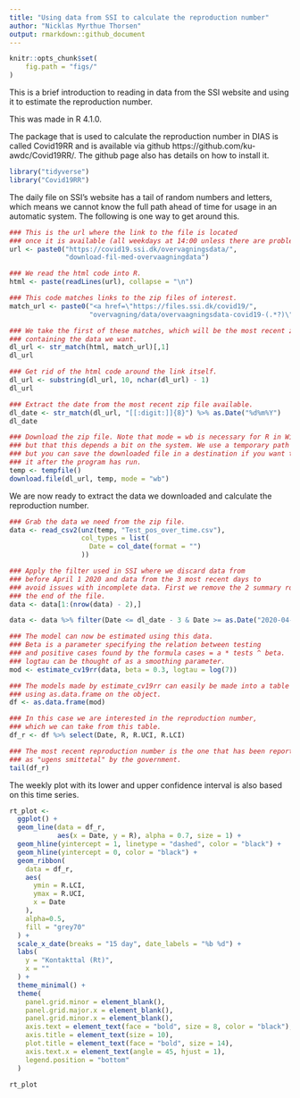 ```yaml
---
title: "Using data from SSI to calculate the reproduction number"
author: "Nicklas Myrthue Thorsen"
output: rmarkdown::github_document
---
```


```r
knitr::opts_chunk$set(
    fig.path = "figs/"
)
```


This is a brief introduction to reading in data from the SSI website and using it to estimate the reproduction number.

This was made in R 4.1.0.

The package that is used to calculate the reproduction number in DIAS is called Covid19RR and is available via github https://github.com/ku-awdc/Covid19RR/. The github page also has details on how to install it.

```r
library("tidyverse")
library("Covid19RR")
```

The daily file on SSI's website has a tail of random numbers and letters, which means we cannot know the full path ahead of time for usage in an automatic system. The following is one way to get around this.

```r
### This is the url where the link to the file is located
### once it is available (all weekdays at 14:00 unless there are problems).
url <- paste0("https://covid19.ssi.dk/overvagningsdata/",
              "download-fil-med-overvaagningdata")

### We read the html code into R.
html <- paste(readLines(url), collapse = "\n")

### This code matches links to the zip files of interest.
match_url <- paste0("<a href=\"https://files.ssi.dk/covid19/",
                    "overvagning/data/overvaagningsdata-covid19-(.*?)\"")

### We take the first of these matches, which will be the most recent zip-file
### containing the data we want.
dl_url <- str_match(html, match_url)[,1]
dl_url

### Get rid of the html code around the link itself.
dl_url <- substring(dl_url, 10, nchar(dl_url) - 1)
dl_url

### Extract the date from the most recent zip file available.
dl_date <- str_match(dl_url, "[[:digit:]]{8}") %>% as.Date("%d%m%Y")
dl_date

### Download the zip file. Note that mode = wb is necessary for R in Windows,
### but that this depends a bit on the system. We use a temporary path here,
### but you can save the downloaded file in a destination if you want to keep
### it after the program has run.
temp <- tempfile()
download.file(dl_url, temp, mode = "wb")
```

We are now ready to extract the data we downloaded and calculate the reproduction number.

```r
### Grab the data we need from the zip file.
data <- read_csv2(unz(temp, "Test_pos_over_time.csv"),
                  col_types = list(
                    Date = col_date(format = "")
                  )) 

### Apply the filter used in SSI where we discard data from
### before April 1 2020 and data from the 3 most recent days to
### avoid issues with incomplete data. First we remove the 2 summary rows at
### the end of the file.
data <- data[1:(nrow(data) - 2),]

data <- data %>% filter(Date <= dl_date - 3 & Date >= as.Date("2020-04-01"))

### The model can now be estimated using this data.
### Beta is a parameter specifying the relation between testing
### and positive cases found by the formula cases = a * tests ^ beta.
### logtau can be thought of as a smoothing parameter.
mod <- estimate_cv19rr(data, beta = 0.3, logtau = log(7))

### The models made by estimate_cv19rr can easily be made into a table
### using as.data.frame on the object.
df <- as.data.frame(mod)

### In this case we are interested in the reproduction number,
### which we can take from this table.
df_r <- df %>% select(Date, R, R.UCI, R.LCI)

### The most recent reproduction number is the one that has been reported
### as "ugens smittetal" by the government.
tail(df_r)
```

The weekly plot with its lower and upper confidence interval is also based on this time series.

```r
rt_plot <- 
  ggplot() +
  geom_line(data = df_r,
            aes(x = Date, y = R), alpha = 0.7, size = 1) +
  geom_hline(yintercept = 1, linetype = "dashed", color = "black") +
  geom_hline(yintercept = 0, color = "black") +
  geom_ribbon(
    data = df_r, 
    aes(
      ymin = R.LCI, 
      ymax = R.UCI,
      x = Date
    ), 
    alpha=0.5,
    fill = "grey70"
  ) +
  scale_x_date(breaks = "15 day", date_labels = "%b %d") +
  labs(
    y = "Kontakttal (Rt)",
    x = ""
  ) +
  theme_minimal() +
  theme(
    panel.grid.minor = element_blank(),
    panel.grid.major.x = element_blank(),
    panel.grid.minor.x = element_blank(),
    axis.text = element_text(face = "bold", size = 8, color = "black"),
    axis.title = element_text(size = 10),
    plot.title = element_text(face = "bold", size = 14),
    axis.text.x = element_text(angle = 45, hjust = 1),
    legend.position = "bottom"
  )

rt_plot
```



